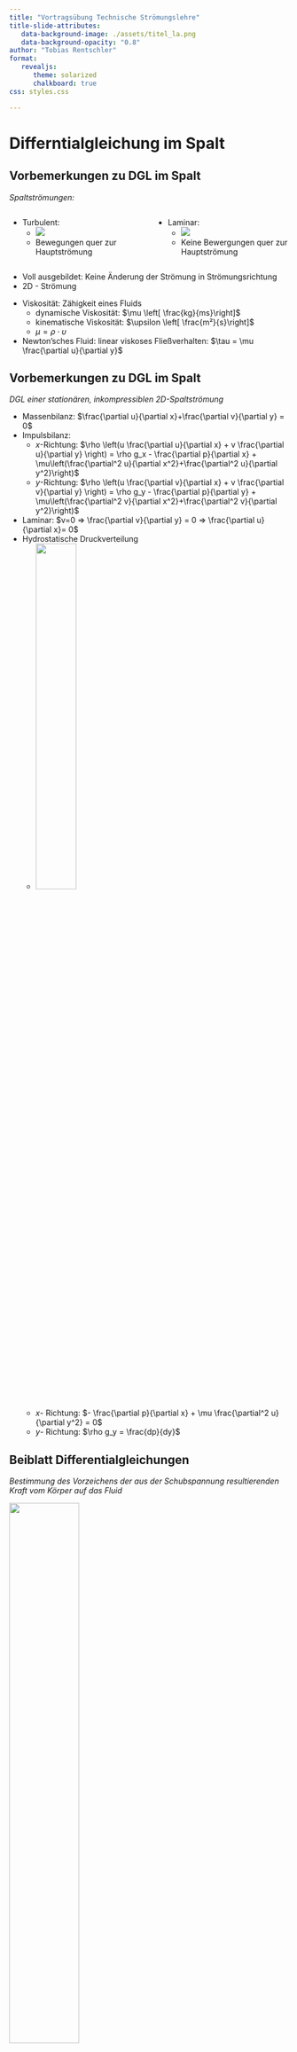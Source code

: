 ```yaml
---
title: "Vortragsübung Technische Strömungslehre"
title-slide-attributes:
   data-background-image: ./assets/titel_la.png 
   data-background-opacity: "0.8"
author: "Tobias Rentschler"
format: 
   revealjs:
      theme: solarized 
      chalkboard: true
css: styles.css  

---
```


# Differntialgleichung im Spalt

## Vorbemerkungen zu DGL im Spalt

*Spaltströmungen:*

::::{.columns}


:::{.column width="50%"}

:::{.incremental}

- Turbulent:
   - ![](./assets/DGL_Spalt/turbulent_flow.png)
   - Bewegungen quer zur Hauptströmung
:::

:::

:::{.column width="50%"}

:::{.incremental}

- Laminar:
   - ![](./assets/DGL_Spalt/laminar_flow.png)
   - Keine Bewergungen quer zur Hauptströmung
:::

:::

::::

:::{.incremental}

- Voll ausgebildet: Keine Änderung der Strömung in Strömungsrichtung
- 2D - Strömung

:::

:::{.incremental}
- Viskosität: Zähigkeit eines Fluids
   - dynamische Viskosität: $\mu \left[ \frac{kg}{ms}\right]$
   - kinematische Viskosität: $\upsilon \left[ \frac{m²}{s}\right]$
   - $\mu = \rho \cdot \upsilon$
- Newton'sches Fluid: linear viskoses Fließverhalten: $\tau = \mu \frac{\partial u}{\partial y}$

:::




## Vorbemerkungen zu DGL im Spalt

*DGL einer stationären, inkompressiblen 2D-Spaltströmung*

:::{.incremental}

- Massenbilanz: $\frac{\partial u}{\partial x}+\frac{\partial v}{\partial y} = 0$
- Impulsbilanz:
   - $x$-Richtung: $\rho \left(u \frac{\partial u}{\partial x} + v \frac{\partial u}{\partial y} \right) = \rho g_x - \frac{\partial p}{\partial x} + \mu\left(\frac{\partial^2 u}{\partial x^2}+\frac{\partial^2 u}{\partial y^2}\right)$
   - $y$-Richtung: $\rho \left(u \frac{\partial v}{\partial x} + v \frac{\partial v}{\partial y} \right) = \rho g_y - \frac{\partial p}{\partial y} + \mu\left(\frac{\partial^2 v}{\partial x^2}+\frac{\partial^2 v}{\partial y^2}\right)$
- Laminar: $v=0 => \frac{\partial v}{\partial y} = 0 => \frac{\partial u}{\partial x}= 0$
- Hydrostatische Druckverteilung
   - ![](./assets/DGL_Spalt/Beiblatt_DGL_Spalt.png){width=40%}
   - $x$- Richtung: $- \frac{\partial p}{\partial x} + \mu \frac{\partial^2 u}{\partial y^2} = 0$
   - $y$- Richtung: $\rho g_y = \frac{dp}{dy}$
:::

## Beiblatt Differentialgleichungen

*Bestimmung des Vorzeichens der aus der Schubspannung resultierenden Kraft vom Körper auf das Fluid*


:::{.incremental}

![](./assets/DGL_Spalt/Beiblatt_DGL_Spalt.png){width=50%}

- Annahmen:
   - Die Strömung ist stationär, laminar und voll ausgebildet.
- Möglichkeit 1: Bestimmung des Vorzeichens aus der Anschauung:
   - Das Fluid wird an den Stellen $y = 0$ und $y = b$ abgebremst.
   - => Es muss eine Kraft auf das Fluid in negativer Richtung wirken.

::: 

## Beiblatt Differentialgleichungen

*Bestimmung des Vorzeichens der aus der Schubspannung resultierenden Kraft vom Körper auf das Fluid*


![](./assets/DGL_Spalt/Beiblatt_DGL_Spalt.png){.absolute bottom=0 right=0 width=30%}



:::{.fragment .fade-in-then-out fragment-index=1}
:::{.absolute top=120 left=50}


 Möglichkeit 2: Bestimmung des Vorzeichens rechnerisch über $F_{S,\tau}$

- $F_{S,\tau} = \int_S \tau \cdot dS = \int_S \tau \cdot n \, dS = \int_S \begin{pmatrix} \tau_{xx} & \tau_{xy} \\ \tau_{yx} & \tau_{yy} \end{pmatrix} \cdot \begin{pmatrix} n_x \\ n_y \end{pmatrix} dS$
::: 

:::

:::{.fragment .fade-in-then-out fragment-index=2}
:::{.absolute top=120 left=50}

Möglichkeit 2: Bestimmung des Vorzeichens rechnerisch über $F_{S,\tau}$

- $F_{S,\tau} = \int_S \tau \cdot dS = \int_S \tau \cdot n \, dS = \int_S \begin{pmatrix} \tau_{xx} & \tau_{xy} \\ \tau_{yx} & \tau_{yy} \end{pmatrix} \cdot \begin{pmatrix} n_x \\ n_y \end{pmatrix} dS$

- $= \int_S \begin{pmatrix} \tau_{xx}n_x + \tau_{xy}n_y \\ \tau_{yx}n_x + \tau_{yy}n_y \end{pmatrix} dS$
:::
::: 


:::{.fragment .fade-in-then-out fragment-index=3}
:::{.absolute top=120 left=50}

Möglichkeit 2: Bestimmung des Vorzeichens rechnerisch über $F_{S,\tau}$

- $F_{S,\tau} = \int_S \tau \cdot dS = \int_S \tau \cdot n \, dS = \int_S \begin{pmatrix} \tau_{xx} & \tau_{xy} \\ \tau_{yx} & \tau_{yy} \end{pmatrix} \cdot \begin{pmatrix} n_x \\ n_y \end{pmatrix} dS$

- $= \int_S \begin{pmatrix} \tau_{xx}n_x + \tau_{xy}n_y \\ \tau_{yx}n_x + \tau_{yy}n_y \end{pmatrix} dS$

   - $\text{mit } n_x = 0:$
::: 
:::

:::{.fragment .fade-in-then-out fragment-index=4}
:::{.absolute top=120 left=50}

Möglichkeit 2: Bestimmung des Vorzeichens rechnerisch über $F_{S,\tau}$

- $F_{S,\tau} = \int_S \tau \cdot dS = \int_S \tau \cdot n \, dS = \int_S \begin{pmatrix} \tau_{xx} & \tau_{xy} \\ \tau_{yx} & \tau_{yy} \end{pmatrix} \cdot \begin{pmatrix} n_x \\ n_y \end{pmatrix} dS$

- $= \int_S \begin{pmatrix} \tau_{xx}n_x + \tau_{xy}n_y \\ \tau_{yx}n_x + \tau_{yy}n_y \end{pmatrix} dS$

   - $\text{mit } n_x = 0:$

- $F_{S,\tau} = \int_S \begin{pmatrix} \tau_{xy}n_y \\ \tau_{yy}n_y \end{pmatrix} dS = \int_S \begin{pmatrix} \mu \left(\frac{\partial v}{\partial x} + \frac{\partial u}{\partial y}\right) n_y \\ 2\mu \frac{\partial v}{\partial y} n_y \end{pmatrix} dS$
::: 
:::

:::{.fragment .fade-in-then-out fragment-index=5}
:::{.absolute top=120 left=50}

 Möglichkeit 2: Bestimmung des Vorzeichens rechnerisch über $F_{S,\tau}$

- $F_{S,\tau} = \int_S \tau \cdot dS = \int_S \tau \cdot n \, dS = \int_S \begin{pmatrix} \tau_{xx} & \tau_{xy} \\ \tau_{yx} & \tau_{yy} \end{pmatrix} \cdot \begin{pmatrix} n_x \\ n_y \end{pmatrix} dS$

- $= \int_S \begin{pmatrix} \tau_{xx}n_x + \tau_{xy}n_y \\ \tau_{yx}n_x + \tau_{yy}n_y \end{pmatrix} dS$

   - $\text{mit } n_x = 0:$

- $F_{S,\tau} = \int_S \begin{pmatrix} \tau_{xy}n_y \\ \tau_{yy}n_y \end{pmatrix} dS = \int_S \begin{pmatrix} \mu \left(\frac{\partial v}{\partial x} + \frac{\partial u}{\partial y}\right) n_y \\ 2\mu \frac{\partial v}{\partial y} n_y \end{pmatrix} dS$

   - $\text{mit } v = 0 \text{ (laminar, voll ausgebildet):}$
:::
::: 

:::{.fragment .fade-in fragment-index=6}
:::{.absolute top=120 left=50}

 Möglichkeit 2: Bestimmung des Vorzeichens rechnerisch über $F_{S,\tau}$

- $F_{S,\tau} = \int_S \tau \cdot dS = \int_S \tau \cdot n \, dS = \int_S \begin{pmatrix} \tau_{xx} & \tau_{xy} \\ \tau_{yx} & \tau_{yy} \end{pmatrix} \cdot \begin{pmatrix} n_x \\ n_y \end{pmatrix} dS$

- $= \int_S \begin{pmatrix} \tau_{xx}n_x + \tau_{xy}n_y \\ \tau_{yx}n_x + \tau_{yy}n_y \end{pmatrix} dS$

   - $\text{mit } n_x = 0:$

- $F_{S,\tau} = \int_S \begin{pmatrix} \tau_{xy}n_y \\ \tau_{yy}n_y \end{pmatrix} dS = \int_S \begin{pmatrix} \mu \left(\frac{\partial v}{\partial x} + \frac{\partial u}{\partial y}\right) n_y \\ 2\mu \frac{\partial v}{\partial y} n_y \end{pmatrix} dS$

   - $\text{mit } v = 0 \text{ (laminar, voll ausgebildet):}$

- $F_{S,\tau} = \int_S \begin{pmatrix} \mu \frac{\partial u}{\partial y} n_y \\ 0 \end{pmatrix} dS$
:::
::: 

## Aufgabe 16 a) (Basiswissen)



:::{.fragment .fade-in-then-out fragment-index=1 .absolute top=50 left=50}

gesucht: $\frac{\partial p}{\partial x}$ damit $Q = 0$
:::


:::{.fragment .fade-in-then-out fragment-index=2 .absolute top=50 left=50}

gesucht: $\frac{\partial p}{\partial x}$ damit $Q = 0$

$Q = \int_{A} u_A dA$
:::

:::{.fragment .fade-in-then-out fragment-index=3 .absolute top=50 left=50}

gesucht: $\frac{\partial p}{\partial x}$ damit $Q = 0$

$Q = \int_{A} u_A dA = t \int u(y)  dy =  1 \int_{0}^{b} u(y) dy$

:::


:::{.fragment .fade-in-then-out fragment-index=4 .absolute top=50 left=50}

gesucht: $\frac{\partial p}{\partial x}$ damit $Q = 0$

$Q = \int_{A} u_A dA = t \int u(y)  dy =  1 \int_{0}^{b} u(y) dy$

Herleitung $u(y)$ auf Massen-& Impuslsnilanz für stationäre, imkompressible, laminare Strömung:

- $- \frac{\partial p}{\partial x} + \mu \frac{\partial^2 u}{\partial y^2} = 0$

:::


:::{.fragment .fade-in-then-out fragment-index=5 .absolute top=50 left=50}

gesucht: $\frac{\partial p}{\partial x}$ damit $Q = 0$

$Q = \int_{A} u_A dA = t \int u(y)  dy =  1 \int_{0}^{b} u(y) dy$

Herleitung $u(y)$ auf Massen-& Impuslsnilanz für stationäre, imkompressible, laminare Strömung:

- $- \frac{\partial p}{\partial x} + \mu \frac{\partial^2 u}{\partial y^2} = 0 => \frac{\partial^2 u}{\partial y^2} =\frac{1 }{\mu } \frac{\partial p}{x}$

:::


:::{.fragment .fade-in-then-out fragment-index=6 .absolute top=50 left=50}

gesucht: $\frac{\partial p}{\partial x}$ damit $Q = 0$

$Q = \int_{A} u_A dA = t \int u(y)  dy =  1 \int_{0}^{b} u(y) dy$

Herleitung $u(y)$ auf Massen-& Impuslsnilanz für stationäre, imkompressible, laminare Strömung:

- $- \frac{\partial p}{\partial x} + \mu \frac{\partial^2 u}{\partial y^2} = 0 => \frac{\partial^2 u}{\partial y^2} =\frac{1 }{\mu } \frac{\partial p}{x}$

- $\int \left( \frac{\partial^2 u}{\partial y^2} =\frac{1 }{\mu } \frac{\partial p}{x} \right) dy$


:::

:::{.fragment .fade-in-then-out fragment-index=7 .absolute top=50 left=50}

gesucht: $\frac{\partial p}{\partial x}$ damit $Q = 0$

$Q = \int_{A} u_A dA = t \int u(y)  dy =  1 \int_{0}^{b} u(y) dy$

Herleitung $u(y)$ auf Massen-& Impuslsnilanz für stationäre, imkompressible, laminare Strömung:

- $- \frac{\partial p}{\partial x} + \mu \frac{\partial^2 u}{\partial y^2} = 0 => \frac{\partial^2 u}{\partial y^2} =\frac{1 }{\mu } \frac{\partial p}{x}$

- $\int \left( \frac{\partial^2 u}{\partial y^2} =\frac{1 }{\mu } \frac{\partial p}{x} \right) dy = \frac{\partial u}{\partial y} = \frac{1}{\mu}\frac{\partial p}{\partial x}y+c_1$

:::

:::{.fragment .fade-in-then-out fragment-index=8 .absolute top=50 left=50}

gesucht: $\frac{\partial p}{\partial x}$ damit $Q = 0$

$Q = \int_{A} u_A dA = t \int u(y)  dy =  1 \int_{0}^{b} u(y) dy$

Herleitung $u(y)$ auf Massen-& Impuslsnilanz für stationäre, imkompressible, laminare Strömung:

- $- \frac{\partial p}{\partial x} + \mu \frac{\partial^2 u}{\partial y^2} = 0 => \frac{\partial^2 u}{\partial y^2} =\frac{1 }{\mu } \frac{\partial p}{x}$

- $\int \left( \frac{\partial^2 u}{\partial y^2} =\frac{1 }{\mu } \frac{\partial p}{x} \right) dy = \frac{\partial u}{\partial y} = \frac{1}{\mu}\frac{\partial p}{\partial x}y+c_1$

- $\int \left( \frac{1}{\mu} \frac{\partial p}{\partial x} y + c_1 \right) dy = \frac{1}{2 \mu} \frac{\partial p}{x}y^2+c_1 y +c_2$


:::



:::{.fragment .fade-in-then-out fragment-index=9 .absolute top=50 left=50}

gesucht: $\frac{\partial p}{\partial x}$ damit $Q = 0$

$Q = \int_{A} u_A dA = t \int u(y)  dy =  1 \int_{0}^{b} u(y) dy$

Herleitung $u(y)$ auf Massen-& Impuslsnilanz für stationäre, imkompressible, laminare Strömung:

- $- \frac{\partial p}{\partial x} + \mu \frac{\partial^2 u}{\partial y^2} = 0 => \frac{\partial^2 u}{\partial y^2} =\frac{1 }{\mu } \frac{\partial p}{x}$

- $\int \left( \frac{\partial^2 u}{\partial y^2} =\frac{1 }{\mu } \frac{\partial p}{x} \right) dy = \frac{\partial u}{\partial y} = \frac{1}{\mu}\frac{\partial p}{\partial x}y+c_1$

- $\int \left( \frac{1}{\mu} \frac{\partial p}{\partial x} y + c_1 \right) dy = \frac{1}{2 \mu} \frac{\partial p}{x}y^2+c_1 y +c_2$

Randbedingungen zur bestimmung der Integrationskonstanten $c_1$ & $c_2$:

   - $u(0) = 0$
   - $u(b) = v_0$

:::

:::{.fragment .fade-in-then-out fragment-index=10 .absolute top=50 left=50}

gesucht: $\frac{\partial p}{\partial x}$ damit $Q = 0$

$Q = \int_{A} u_A dA = t \int u(y)  dy =  1 \int_{0}^{b} u(y) dy$

Herleitung $u(y)$ auf Massen-& Impuslsnilanz für stationäre, imkompressible, laminare Strömung:

- $- \frac{\partial p}{\partial x} + \mu \frac{\partial^2 u}{\partial y^2} = 0 => \frac{\partial^2 u}{\partial y^2} =\frac{1 }{\mu } \frac{\partial p}{x}$

- $\int \left( \frac{\partial^2 u}{\partial y^2} =\frac{1 }{\mu } \frac{\partial p}{x} \right) dy = \frac{\partial u}{\partial y} = \frac{1}{\mu}\frac{\partial p}{\partial x}y+c_1$

- $\int \left( \frac{1}{\mu} \frac{\partial p}{\partial x} y + c_1 \right) dy = \frac{1}{2 \mu} \frac{\partial p}{x}y^2+c_1 y +c_2$

Randbedingungen zur bestimmung der Integrationskonstanten $c_1$ & $c_2$:

   - $u(0) = 0$
   - $u(b) = v_0$
      - => $c_2= 0$
      - => $c_1 = \frac{v_0}{b} - \frac{1}{2 \mu} \frac{\partial p}{\partial x}b$

:::

:::{.fragment .fade-in-then-out fragment-index=11 .absolute top=50 left=50}

gesucht: $\frac{\partial p}{\partial x}$ damit $Q = 0$

$Q = \int_{A} u_A dA = t \int u(y)  dy =  1 \int_{0}^{b} u(y) dy$

Herleitung $u(y)$ auf Massen-& Impuslsnilanz für stationäre, imkompressible, laminare Strömung:

- $- \frac{\partial p}{\partial x} + \mu \frac{\partial^2 u}{\partial y^2} = 0 => \frac{\partial^2 u}{\partial y^2} =\frac{1 }{\mu } \frac{\partial p}{x}$

- $\int \left( \frac{\partial^2 u}{\partial y^2} =\frac{1 }{\mu } \frac{\partial p}{x} \right) dy = \frac{\partial u}{\partial y} = \frac{1}{\mu}\frac{\partial p}{\partial x}y+c_1$

- $\int \left( \frac{1}{\mu} \frac{\partial p}{\partial x} y + c_1 \right) dy = \frac{1}{2 \mu} \frac{\partial p}{x}y^2+c_1 y +c_2$

Randbedingungen zur bestimmung der Integrationskonstanten $c_1$ & $c_2$:

   - $u(0) = 0$
   - $u(b) = v_0$
      - => $c_2= 0$
      - => $c_1 = \frac{v_0}{b} - \frac{1}{2 \mu} \frac{\partial p}{\partial x}b$
   - $u(y) = \frac{1}{2 \mu} \frac{\partial p}{\partial x} \left( y^2 -by\right) + \frac{v_0}{b}y$

:::

## Aufabe 16 a) (Basiswissen)


:::{.fragment .fade-out fragment-index=1 .absolute top=50 left=50}

- $Q = 0$
- $u(y) = \frac{1}{2 \mu} \frac{\partial p}{\partial x} \left( y^2 -by\right) + \frac{v_0}{b}y$

:::



:::{.fragment .fade-in-then-out fragment-index=1 .absolute top=50 left=50}

- $Q = 0$
- $u(y) = \frac{1}{2 \mu} \frac{\partial p}{\partial x} \left( y^2 -by\right) + \frac{v_0}{b}y$
- $\int_{0}^{b} u(y) dy = \left[ \frac{1}{2 \mu} \frac{\partial p}{\partial x}\left(\frac{y^3}{3}-b\frac{y^2}{2}\right) + \frac{v_0}{2b}y^2\right]_{0}^{b}$

:::


:::{.fragment .fade-in-then-out fragment-index=2 .absolute top=50 left=50}

- $Q = 0$
- $u(y) = \frac{1}{2 \mu} \frac{\partial p}{\partial x} \left( y^2 -by\right) + \frac{v_0}{b}y$
- $\int_{0}^{b} u(y) dy = \left[ \frac{1}{2 \mu} \frac{\partial p}{\partial x}\left(\frac{y^3}{3}-b\frac{y^2}{2}\right) + \frac{v_0}{2b}y^2\right]_{0}^{b} = \frac{v_0}{2}b - \frac{1}{12 \mu}\frac{\partial p}{\partial x}b^3$

:::



:::{.fragment .fade-in-then-out fragment-index=3 .absolute top=50 left=50}

- $Q = 0$
- $u(y) = \frac{1}{2 \mu} \frac{\partial p}{\partial x} \left( y^2 -by\right) + \frac{v_0}{b}y$
- $\int_{0}^{b} u(y) dy = \left[ \frac{1}{2 \mu} \frac{\partial p}{\partial x}\left(\frac{y^3}{3}-b\frac{y^2}{2}\right) + \frac{v_0}{2b}y^2\right]_{0}^{b} = \frac{v_0}{2}b - \frac{1}{12 \mu}\frac{\partial p}{\partial x}b^3$
- Auflösen nach $\frac{\partial p}{\partial x}$:
   - =>$\frac{\partial p}{\partial x}= \frac{6 \mu v_0}{b^2}$
   - mit $v_0 = 0.12 \frac{\mathrm{m}}{\mathrm{s}}$ und $\mu = 1.5 \mathrm{Pa} \cdot \mathrm{s}$
   - =>$\frac{\partial p}{\partial x}= \frac{6 \mu v_0}{b^2} = 30000 \left[\frac{Pa}{m}\right]$

:::


## Aufgabe 16 b) (Basiswissen)



:::{.fragment .fade-in-then-out fragment-index=1 .absolute top=50 left=50}

- gesucht: $u(y)$, $\tau (y)$ => Kurvendiskussion 

:::


:::{.fragment .fade-in-then-out fragment-index=2 .absolute top=50 left=50}

- gesucht: $u(y)$, $\tau (y)$ => Kurvendiskussion 
- $\tau = \mu \frac{\partial u}{\partial y} = \frac{\partial p}{\partial x} \left( y -\frac{b}{2}\right) +\mu \frac{v_0}{b}$

:::



:::{.fragment .fade-in-then-out fragment-index=3 .absolute top=50 left=50}

- gesucht: $u(y)$, $\tau (y)$ => Kurvendiskussion 
- $\tau = \mu \frac{\partial u}{\partial y} = \frac{\partial p}{\partial x} \left( y -\frac{b}{2}\right) +\mu \frac{v_0}{b}$
- Extremwerte von $u(y)$ bei $\tau (y) = 0$
:::


:::{.fragment .fade-in-then-out fragment-index=4 .absolute top=50 left=50}

- gesucht: $u(y)$, $\tau (y)$ => Kurvendiskussion 
- $\tau = \mu \frac{\partial u}{\partial y} = \frac{\partial p}{\partial x} \left( y -\frac{b}{2}\right) +\mu \frac{v_0}{b}$
- Extremwerte von $u(y)$ bei $\tau (y) = 0$
- $\frac{\partial p}{\partial x} \left( y^* -\frac{b}{2}\right) +\mu \frac{v_0}{b} = 0$
:::


:::{.fragment .fade-in-then-out fragment-index=5 .absolute top=50 left=50}

- gesucht: $u(y)$, $\tau (y)$ => Kurvendiskussion 
- $\tau = \mu \frac{\partial u}{\partial y} = \frac{\partial p}{\partial x} \left( y -\frac{b}{2}\right) +\mu \frac{v_0}{b}$
- Extremwerte von $u(y)$ bei $\tau (y) = 0$
- $\frac{\partial p}{\partial x} \left( y^* -\frac{b}{2}\right) +\mu \frac{v_0}{b} = 0$
   - $=> y^* = \frac{b}{3}$
   - $u(y^*) = - \frac{v_0}{3}$
:::


:::{.fragment .fade-in-then-out fragment-index=6 .absolute top=50 left=50}

- gesucht: $u(y)$, $\tau (y)$ => Kurvendiskussion 
- $\tau = \mu \frac{\partial u}{\partial y} = \frac{\partial p}{\partial x} \left( y -\frac{b}{2}\right) +\mu \frac{v_0}{b}$
- Extremwerte von $u(y)$ bei $\tau (y) = 0$
- $\frac{\partial p}{\partial x} \left( y^* -\frac{b}{2}\right) +\mu \frac{v_0}{b} = 0$
   - $=> y^* = \frac{b}{3}$
   - $u(y^*) = - \frac{v_0}{3}$
- ![](./assets/DGL_Spalt/16b.png){width=250%}
:::


## Aufgabe 17 a)


- Bestimmung von $\tau(x)$ und $v(x)$:
- $\int \frac{\partial \tau}{\partial x} dx => \tau(x) = \frac{\partial p}{\partial y}x - \rho g x + c_1$
- $\frac{1}{\mu} \int \tau dx => v(x) = \frac{1}{\mu} \frac{\partial p }{\partial y } \frac{x^2}{2} - \frac{1}{\mu} \rho g \frac{x^2}{2} + \frac{c_1x}{\mu} +c_2$
- mit $v(a) = -v_0$, $v(-a)=2v_0$
- $\frac{1}{\mu} \frac{\partial p }{\partial y } \frac{a^2}{2} - \frac{1}{\mu} \rho g \frac{a^2}{2} + \frac{c_1a}{\mu} +c_2 = -v_0$
- $\frac{1}{\mu} \frac{\partial p }{\partial y } \frac{a^2}{2} - \frac{1}{\mu} \rho g \frac{a^2}{2} - \frac{c_1a}{\mu} +c_2 = 2v_0$
   - => $c_1 = -\frac{3 v_0 \mu}{2a}$
   - => $c_2 = \frac{v_0}{2}-\frac{a^2}{2 \mu}\left(\frac{\partial p}{\partial y} -\rho g\right)$
- $v(x) = \frac{1}{\mu} \frac{\partial p}{\partial y} \cdot \frac{x^2}{2} - \rho g \cdot \frac{x^2}{2} + \frac{x}{\mu} \cdot \frac{-3v_0}{2a}  + \frac{v_0}{2}- \frac{a^2}{2\mu}\left(\frac{\partial p}{\partial y} - \rho g \right)$
- $\tau(x) = \frac{\partial p}{\partial y} x - \rho g x - \frac{3 v_0 M}{2a}$


## Aufgabe 17 b)

- ges: $v(0)$ wenn $\tau \left(\frac{a}{-2}\right)$ & Verläufe $u(x)$, $\tau(x)$
- $v(0) = \frac{v_0}{2} - \frac{a^2}{2 \mu} \left( \frac{ \partial p}{\partial y} - \rho g \right)$
- Bestimmung $\frac{\partial p}{\partial y}$ aus $\tau\left(\frac{a}{-2}\right) = 0$ :
- $\tau\left(\frac{a}{-2}\right) = \frac{\partial p}{\partial y} \cdot \frac{a}{-2} + \rho g \frac{a}{-2} - \frac{3 v_0 M}{2a}=0$
   - $\frac{\partial p}{\partial y}= \rho g  - \frac{3 v_0 M}{a^2}$
- $v(0) = \frac{v_0}{2} - \frac{a^2}{2 \mu} \left( \rho g - \frac{3 v_0 M}{a^2} - \rho g \right) = \frac{v_0}{2} + \frac{3 v_0}{2} = 2 v_0$

## Aufgabe 18 a) 

- geg: $u(\frac{\partial P}{\partial x}), \tau(\frac{\partial P}{\partial x})$

Partielle Ableitungen
- $\frac{\partial^2 u}{\partial y^2} = \frac{1}{\mu} \frac{\partial P}{\partial x} \quad \int y$

- $\frac{\partial u}{\partial y} = \frac{1}{\mu} \frac{\partial P}{\partial x} y + C_1 \quad \int y$

- $u = \frac{1}{2\mu} \frac{\partial P}{\partial x} y^2 + C_1 y + C_2$

   - oben: $u_B = \frac{1}{2\mu_B} \frac{\partial P}{\partial x} y^2 + C_1 y + C_2$

- $\tau_B = \frac{\partial P}{\partial x} y + \mu_B C_1$

   - unten: $u_A = \frac{1}{2\mu_A} \frac{\partial P}{\partial x} y^2 + C_3 y + C_4$

- $\tau_A = \frac{\partial P}{\partial x} y + \mu_A C_3$

- 4 Unbekannte => 4 Randbedingungen
   - $u_B(b) = 0 \quad \longrightarrow \quad \frac{1}{2\mu_B} \frac{\partial P}{\partial x} b^2 + \frac{\mu_A C_3}{\mu_B} b + C_2 = 0 \quad (1)$

   - $u_A(-b) = 0 \quad \longrightarrow \quad \frac{1}{2\mu_A} \frac{\partial P}{\partial x} b^2 + C_3(-b) + C_2 = 0 \quad (2)$

   - $u_B(0) = u_A(0) \quad \longrightarrow \quad C_2 = C_4 \quad (3)$

   - $\tau_B(0) = \tau_A(0) \quad \longrightarrow \quad \mu_B C_1 = \mu_A C_3 \quad \Rightarrow \quad C_1 = \frac{\mu_A C_3}{\mu_B} \quad (4)$


## Aufgabe 18 a) 

- $(1) - (2):$
   - $\quad \frac{\partial P}{\partial x} b^2 \frac{1}{2} \left(\frac{1}{\mu_B} - \frac{1}{\mu_A}\right) + b C_3 \left(\frac{\mu_A}{\mu_B} + 1\right) = 0$

      - => $C_3 = \frac{\partial P}{\partial x} \frac{b}{2} \frac{\mu_B - \mu_A}{(\mu_B + \mu_A)\mu_A}$
- in (4) einsetzen: 
   - $\quad C_1 = \frac{\partial P}{\partial x} \frac{b}{2} \frac{\mu_B - \mu_A}{(\mu_B + \mu_A)\mu_B}$

- in (2) einsetzen: 
   - $\quad C_2 = -b^2 \frac{\partial P}{\partial x} \frac{1}{M_B + M_A}=C_4$
- $\tau_{AB} = \frac{\partial p}{\partial x} y + \frac{\partial p}{\partial x} \frac{b}{2}\frac{M_B-M_A}{M_B+M_A}$

## Aufgabe 18 b) 

- $u_B$, $u_A$, $\tau_{AB}$

- $\tau_{AB} = \left(\frac{\partial P}{\partial x}\right) y + \frac{\partial P}{\partial x} \frac{b}{2} \frac{\mu_B - \mu_A}{\mu_B + \mu_A}$

- $\tau_{AB}(y^*) = 0$

- $\frac{\partial P}{\partial x} y^* + \frac{\partial P}{\partial x} \frac{b}{2} \frac{\mu_B - \mu_A}{\mu_B + \mu_A} = 0$

- $y^* = \frac{b}{2} \frac{\mu_A - \mu_B}{\mu_B + \mu_A} \rightarrow 0$ mit $\mu_A = \mu_B$
